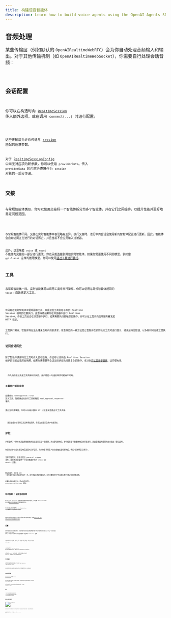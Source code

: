 ```yaml
---
title: 构建语音智能体
description: Learn how to build voice agents using the OpenAI Agents SDK, what features are available, how to architecture your application, and more.
---
```



## 音频处理

某些传输层（例如默认的 `OpenAIRealtimeWebRTC`）会为你自动处理音频输入和输出。对于其他传输机制（如 `OpenAIRealtimeWebSocket`），你需要自行处理会话音频：

<Code lang="typescript" code={handleAudioExample} />

## 会话配置

你可以在构造时向 [`RealtimeSession`](/openai-agents-js/openai/agents-realtime/classes/realtimesession/) 传入额外选项，或在调用 `connect(...)` 时进行配置。

<Code lang="typescript" code={configureSessionExample} />

这些传输层允许你传递与 [session](https://platform.openai.com/docs/api-reference/realtime-client-events/session/update) 匹配的任意参数。

对于 [RealtimeSessionConfig](/openai-agents-js/openai/agents-realtime/type-aliases/realtimesessionconfig/) 中尚无对应项的新参数，你可以使用 `providerData`。传入 `providerData` 的内容会直接作为 `session` 对象的一部分传递。

## 交接

与常规智能体类似，你可以使用交接将一个智能体拆分为多个智能体，并在它们之间编排，以提升性能并更好地界定问题范围。

<Code lang="typescript" code={multiAgentsExample} />

与常规智能体不同，交接在实时智能体中表现略有差异。执行交接时，进行中的会话会使用新的智能体配置进行更新。因此，智能体会自动访问正在进行的对话历史，并且当前不会应用输入过滤器。

此外，这意味着 `voice` 或 `model` 不能作为交接的一部分进行更改。你也只能连接到其他实时智能体。如果你需要使用不同的模型，例如像 `gpt-5-mini` 这样的推理模型，你可以使用[通过工具进行委托](#delegation-through-tools)。

## 工具

与常规智能体一样，实时智能体可以调用工具来执行操作。你可以使用与常规智能体相同的 `tool()` 函数来定义工具。

<Code lang="typescript" code={defineToolExample} />

你只能在实时智能体中使用函数工具，并且这些工具会在与你的 Realtime Session 相同的位置执行。这意味着如果你在浏览器中运行 Realtime Session，你的工具也会在浏览器中执行。如果需要执行更敏感的操作，你可以在工具内向后端服务器发起 HTTP 请求。

工具执行期间，智能体将无法处理来自用户的新请求。改善体验的一种方法是让智能体在即将执行工具时进行提示，或说出特定短语，以争取时间完成工具执行。

### 访问会话历史

除了智能体调用特定工具时传入的参数外，你还可以访问由 Realtime Session 维护的当前会话历史快照。如果你需要基于会话当前状态执行更复杂的操作，或计划[将工具用于委托](#delegation-through-tools)，这将很有用。

<Code lang="typescript" code={toolHistoryExample} />

<Aside type="note">
  传入的历史记录是工具调用时的快照。用户最后一句话的转录可能尚不可用。
</Aside>

### 工具执行前的审批

如果你以 `needsApproval: true` 定义工具，智能体会在执行工具前触发 `tool_approval_requested` 事件。

通过监听该事件，你可以向用户展示 UI 以批准或拒绝此次工具调用。

<Code lang="typescript" code={toolApprovalEventExample} />

<Aside type="note">
  语音智能体在等待工具调用审批期间，将无法处理来自用户的新请求。
</Aside>

## 护栏

护栏提供了一种方式来监控智能体的发言是否违反一组规则，并立即切断响应。护栏检查基于智能体响应的转录进行，因此需要启用模型的文本输出（默认启用）。

你提供的护栏会在模型响应返回时异步运行，允许你基于预定义的分类触发器切断响应，例如“提到特定禁用词”。

当护栏触发时，会话会发出 `guardrail_tripped` 事件。该事件还会提供一个包含触发护栏的 `itemId` 的 `details` 对象。

<Code lang="typescript" code={guardrailsExample} />

默认情况下，护栏每 100 个字符或在响应文本结束时运行一次。由于朗读文本通常更耗时，在大多数情况下护栏应能在用户听到之前捕获到违规。

如果你想修改此行为，可以向会话传入 `outputGuardrailSettings` 对象。

<Code lang="typescript" code={guardrailSettingsExample} />

## 轮次检测 / 语音活动检测

Realtime Session 会自动检测用户何时在说话，并利用 Realtime API 的内置[语音活动检测模式](https://platform.openai.com/docs/guides/realtime-vad)触发新的轮次。

你可以通过向会话传入 `turnDetection` 对象来更改语音活动检测模式。

<Code lang="typescript" code={turnDetectionExample} />

调整轮次检测设置有助于校准不必要的打断以及应对静音。查看[Realtime API 文档以获取不同设置的更多细节](https://platform.openai.com/docs/guides/realtime-vad)

## 打断

使用内置的语音活动检测时，对着智能体说话会自动触发智能体基于所说内容检测并更新其上下文。它还会发出 `audio_interrupted` 事件。这可用于立即停止所有音频播放（仅适用于 WebSocket 连接）。

<Code lang="typescript" code={audioInterruptedExample} />

如果你想执行手动打断，例如在 UI 中提供“停止”按钮，你可以手动调用 `interrupt()`：

<Code lang="typescript" code={sessionInterruptExample} />

无论采用哪种方式，Realtime Session 都会处理打断智能体的生成、截断其对用户已说内容的认知，并更新历史。

如果你使用 WebRTC 连接到智能体，还会清空音频输出。若使用 WebSocket，则需要自行停止已排队播放的音频。

## 文本输入

如果你想向智能体发送文本输入，可以使用 `RealtimeSession` 上的 `sendMessage` 方法。

这在你希望让用户以双模态与智能体交互，或为会话提供额外上下文时很有用。

<Code lang="typescript" code={sendMessageExample} />

## 会话历史管理

`RealtimeSession` 会自动在 `history` 属性中管理会话历史：

你可以用它向客户渲染历史，或对其执行其他操作。由于该历史会在对话过程中不断变化，你可以监听 `history_updated` 事件。

如果你想修改历史，比如完全删除一条消息或更新其转录，可以使用 `updateHistory` 方法。

<Code lang="typescript" code={updateHistoryExample} />

### 限制

1. 目前无法在事后更新/更改函数工具调用
2. 历史中的文本输出需要启用转录和文本模态
3. 因打断而被截断的响应没有转录

## 通过工具进行委托

![通过工具进行委托](https://cdn.openai.com/API/docs/diagram-speech-to-speech-agent-tools.png)

通过将会话历史与工具调用结合，你可以将对话委托给另一个后端智能体来执行更复杂的操作，然后将结果返回给用户。

<Code lang="typescript" code={delegationAgentExample} />

下面的代码将在服务器上执行。本示例通过 Next.js 的 server actions 实现。

<Code lang="typescript" code={serverAgentExample} />
